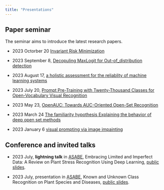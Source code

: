 ```yaml
---
title: "Presentations"
---
```


## Paper seminar

The seminar aims to introduce the latest research papers.

* 2023 Octorber 20 [Invariant Risk Minimization](https://github.com/xml94/xml94.github.io/blob/main/PaperSeminar/20231020_PR_Invariant%20Risk%20Minimization.pptx)

* 2023 September 8, [Decopuling MaxLogit for Out-of_distribution detection](https://github.com/xml94/xml94.github.io/blob/main/PaperSeminar/20230908_PR_Decopuling%20MaxLogit%20for%20Out-of_distribution%20detection.pptx)

* 2023 August 17, [a holistic assessment for the reliablity of machine learning systems](https://github.com/xml94/xml94.github.io/blob/main/PaperSeminar/20230817_PR_a%20holistic%20assessment%20for%20the%20reliablity%20of%20machine%20learning%20systems.pptx)

* 2023 July 20, [Prompt Pre-Training with Twenty-Thousand Classes for Open-Vocabulary Visual Recognition](https://github.com/xml94/xml94.github.io/blob/main/PaperSeminar/20230609_PR_Prompt%20Pre-Training%20with%20Twenty-Thousand%20Classes%20for%20Open-Vocabulary%20Visual%20Recognition.pptx)

* 2023 May 23, [OpenAUC: Towards AUC-Oriented Open-Set Recognition](https://github.com/xml94/xml94.github.io/blob/main/PaperSeminar/20230523%20paper%20seminar%20OpenAUC.pptx)

* 2023 March 24 [The familiarity hypothesis Explaining the behavior of deep open set methods](https://github.com/xml94/xml94.github.io/blob/main/PaperSeminar/20230324_PR_The%20familiarity%20hypothesis%20Explaining%20the%20behavior%20of%20deep%20open%20set%20methods.pptx)

* 2023 January 6 [visual prompting via image impainting](https://github.com/xml94/xml94.github.io/blob/main/PaperSeminar/20230106_paper_seminar_visual%20prompting%20via%20image%20impainting.pptx)


## Conference and invited talks
* 2023 July, **lightning talk** in [ASABE](https://asabemeetings.org/), Embracing Limited and Imperfect Data: A Review on Plant Stress Recognition Using Deep Learning, [public slides](https://github.com/xml94/xml94.github.io/blob/main/slides/2023%20ASABE%20MingleXu%20LightningTalk%20Embracing%20Limited%20and%20Imperfect%20Data%20a%20Review%20on%20Plant%20Stress%20Recognition%20Using%20Deep%20Learning.pdf).

* 2023 July, presentation in [ASABE](https://asabemeetings.org/), Known and Unknown Class Recognition on Plant Species and Diseases,  [public slides](https://github.com/xml94/xml94.github.io/blob/main/slides/202307%20ASABE%20Known%20and%20Unknown%20Class%20Recognition%20on%20Plant%20Species%20and%20Diseases.pdf).